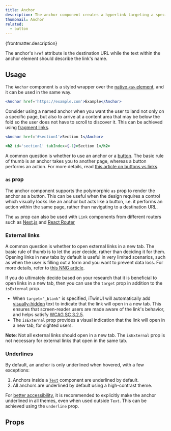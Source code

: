 ```yaml
---
title: Anchor
description: The anchor component creates a hyperlink targeting a specific location within the same page or a different one.
thumbnail: Anchor
related:
  - button
---
```


<p>{frontmatter.description}</p>

<LiveExample src='Anchor.main.jsx' truncate={false}>
  <AllExamples.AnchorMainExample client:load />
</LiveExample>

The anchor's `href` attribute is the destination URL while the text within the anchor element should describe the link's name.

## Usage

The `Anchor` component is a styled wrapper over the [native `<a>` element](https://developer.mozilla.org/en-US/docs/Web/HTML/Element/a), and it can be used in the same way.

```jsx
<Anchor href='https://example.com'>Example</Anchor>
```

Consider using a named anchor when you want the user to land not only on a specific page, but also to arrive at a content area that may be below the fold so the user does not have to scroll to discover it. This can be achieved using [fragment links](https://developer.mozilla.org/en-US/docs/Web/Text_fragments).

```jsx
<Anchor href='#section1'>Section 1</Anchor>

<h2 id='section1' tabIndex={-1}>Section 1</h2>
```

A common question is whether to use an anchor or a [button](button). The basic rule of thumb is an anchor takes you to another page, whereas a button performs an action. For more details, read [this article on buttons vs links](https://yatil.net/blog/buttons-vs-links).

### `as` prop

The anchor component supports the polymorphic `as` prop to render the anchor as a button. This can be useful when the design requires a control which visually looks like an anchor but acts like a button, i.e. it performs an action within the same page, rather than navigating to a destination URL.

<LiveExample src='Anchor.asbutton.jsx' truncate={false}>
  <AllExamples.AnchorAsButtonExample client:load />
</LiveExample>

The `as` prop can also be used with `Link` components from different routers such as [Next.js](https://nextjs.org/docs/api-reference/next/link) and [React Router](https://reactrouter.com/en/main/components/link)

### External links

A common question is whether to open external links in a new tab. The basic rule of thumb is to let the user decide, rather than deciding it for them. Opening links in new tabs by default is useful in very limited scenarios, such as when the user is filling out a form and you want to prevent data loss. For more details, refer to [this NNG article](https://www.nngroup.com/articles/new-browser-windows-and-tabs/).

If you do ultimately decide based on your research that it is beneficial to open links in a new tab, then you can use the `target` prop in addition to the `isExternal` prop.

- When `target="_blank"` is specified, iTwinUI will automatically add [visually-hidden](visuallyhidden) text to indicate that the link will open in a new tab. This ensures that screen-reader users are made aware of the link's behavior, and helps satisfy [WCAG SC 3.2.5](https://www.w3.org/WAI/WCAG22/Understanding/change-on-request.html).
- The `isExternal` prop provides a visual indication that the link will open in a new tab, for sighted users.

<LiveExample src='Anchor.external.jsx' truncate={false}>
  <AllExamples.AnchorExternalExample client:load />
</LiveExample>

**Note**: Not all external links should open in a new tab. The `isExternal` prop is not necessary for external links that open in the same tab.

### Underlines

By default, an anchor is only underlined when hovered, with a few exceptions:

1. Anchors inside a [`Text`](https://itwinui.bentley.com/docs/typography#text) component are underlined by default.
2. All anchors are underlined by default using a high-contrast theme.

For [better accessibility](https://adrianroselli.com/2016/06/on-link-underlines.html#recommendation), it is recommended to explicitly make the anchor underlined in all themes, even when used outside `Text`. This can be achieved using the `underline` prop.

<LiveExample src='Anchor.underline.jsx' truncate={false}>
  <AllExamples.AnchorUnderlineExample client:idle />
</LiveExample>

## Props

<PropsTable path='@itwin/itwinui-react/esm/core/Typography/Anchor.d.ts' />
